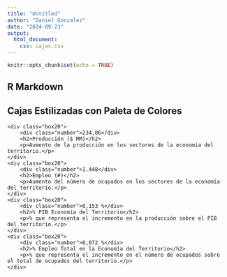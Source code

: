 ```yaml
---
title: "Untitled"
author: "Daniel Gonzalez"
date: "2024-09-23"
output: 
  html_document:
    css: cajas.css
---
```


```r
knitr::opts_chunk$set(echo = TRUE)
```

## R Markdown


## Cajas Estilizadas con Paleta de Colores

<div class="container">
    <div class="box20">
        <div class="number">234,06</div>
        <h2>Producción ($ MM)</h2>
        <p>Aumento de la producción en los sectores de la economía del territorio.</p>
    </div>
    <div class="box20">
        <div class="number">1.448</div>
        <h2>Empleo (#)</h2>
        <p>Aumento del número de ocupados en los sectores de la economía del territorio.</p>
    </div>
    <div class="box20">
        <div class="number">0,153 %</div>
        <h2>% PIB Economía del Territorio</h2>
        <p>% que representa el incremento en la producción sobre el PIB del territorio.</p>
    </div>
    <div class="box20">
        <div class="number">0,072 %</div>
        <h2>% Empleo Total en la Economía del Territorio</h2>
        <p>% que representa el incremento en el número de ocupados sobre el total de ocupados del territorio.</p>
    </div>
</div>


